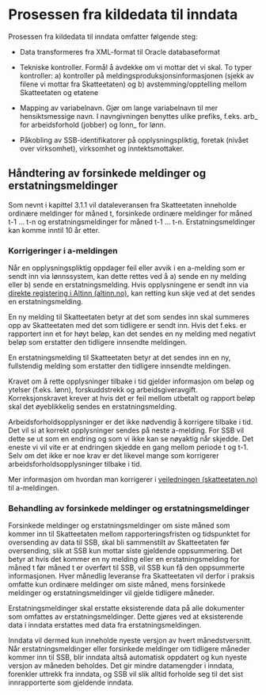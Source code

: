 # Prosessen fra kildedata til inndata

Prosessen fra kildedata til inndata omfatter følgende steg:

-   Data transformeres fra XML-format til Oracle databaseformat

-   Tekniske kontroller. Formål å avdekke om vi mottar det vi skal. To
    typer kontroller: a) kontroller på meldingsproduksjonsinformasjonen
    (sjekk av filene vi mottar fra Skatteetaten) og b)
    avstemming/opptelling mellom Skatteetaten og etatene

-   Mapping av variabelnavn. Gjør om lange variabelnavn til mer
    hensiktsmessige navn. I navngivningen benyttes ulike prefiks, f.eks.
    arb\_ for arbeidsforhold (jobber) og lonn\_ for lønn.

-   Påkobling av SSB-identifikatorer på opplysningspliktig, foretak
    (nivået over virksomhet), virksomhet og inntektsmottaker.

## Håndtering av forsinkede meldinger og erstatningsmeldinger

Som nevnt i kapittel 3.1.1 vil dataleveransen fra Skatteetaten inneholde
ordinære meldinger for måned t, forsinkede ordinære meldinger for måned
t-1 ... t-n og erstatningsmeldinger for måned t-1 ... t-n.
Erstatningsmeldinger kan komme inntil 10 år etter.

### Korrigeringer i a-meldingen

Når en opplysningspliktig oppdager feil eller avvik i en a-melding som
er sendt inn via lønnssystem, kan dette rettes ved å a) sende en ny
melding eller b) sende en erstatningsmelding. Hvis opplysningene er
sendt inn via [direkte registering i
Altinn (altinn.no)](https://www.altinn.no/nn/skjemaoversikt/a-ordningen/a-melding/),
kan retting kun skje ved at det sendes en erstatningsmelding.

En ny melding til Skatteetaten betyr at det som sendes inn skal summeres
opp av Skatteetaten med det som tidligere er sendt inn. Hvis det f.eks.
er rapportert inn et for høyt beløp, kan det sendes en ny melding med
negativt beløp som erstatter den tidligere innsendte meldingen.

En erstatningsmelding til Skatteetaten betyr at det sendes inn en ny,
fullstendig melding som erstatter den tidligere innsendte meldingen.

Kravet om å rette opplysninger tilbake i tid gjelder informasjon om
beløp og ytelser (f.eks. lønn), forskuddstrekk og arbeidsgiveravgift.
Korreksjonskravet krever at hvis det er feil mellom utbetalt og rapport
beløp skal det øyeblikkelig sendes en erstatningsmelding.

Arbeidsforholdsopplysninger er det ikke nødvendig å korrigere tilbake i
tid. Det vil si at korrekt opplysninger sendes på neste a-melding. For
SSB vil dette se ut som en endring og som vi ikke kan se nøyaktig når
skjedde. Det eneste vi vil vite er at endringen skjedde en gang mellom
periode t og t-1. Selv om det ikke er noe krav er det likevel mange som
korrigerer arbeidsforholdsopplysninger tilbake i tid.

Mer informasjon om hvordan man korrigerer i
[veiledningen (skatteetaten.no)](https://www.skatteetaten.no/bedrift-og-organisasjon/arbeidsgiver/a-meldingen/veiledning/) 
til a-meldingen.

### Behandling av forsinkede meldinger og erstatningsmeldinger

Forsinkede meldinger og erstatningsmeldinger om siste måned som kommer
inn til Skatteetaten mellom rapporteringsfristen og tidspunktet for
oversending av data til SSB, skal bli sammenstilt av Skatteetaten før
oversending, slik at SSB kun mottar siste gjeldende oppsummering. Det
betyr at hvis det kommer en ny melding eller en erstatningsmelding for
måned t før måned t er overført til SSB, vil SSB kun få den oppsummerte
informasjonen. Hver månedlig leveranse fra Skatteetaten vil derfor i
praksis omfatte kun ordinære meldinger om siste måned, mens forsinkede
meldinger og erstatningsmeldinger vil gjelde tidligere måneder. 

Erstatningsmeldinger skal erstatte eksisterende data på alle dokumenter
som omfattes av erstatningsmeldinger. Dette gjøres ved at eksisterende
data i inndata erstattes med data fra erstatningsmeldingen.

Inndata vil dermed kun inneholde nyeste versjon av hvert
månedstversnitt. Når erstatningsmeldinger eller forsinkede meldinger om
tidligere måneder kommer inn til SSB, blir inndata altså automatisk
oppdatert og kun nyeste versjon av måneden beholdes. Det gir mindre
datamengder i inndata, forenkler uttrekk fra inndata, og SSB vil slik
alltid forholde seg til det sist innrapporterte som gjeldende inndata.